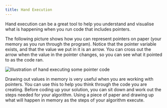 ```yaml
---
title: Hand Execution
---
```


<div class="not-content">
  <YouTube id="2MmqrrgBJq8" params="fs=1&modestbranding=1&rel=0&autoplay=1"/>
</div>

Hand execution can be a great tool to help you understand and visualise what is happening when you run code that includes pointers.

The following picture shows how you can represent pointers on paper (your memory as you run through the program). Notice that the pointer variable exists, and that the value we put in it is an arrow. You can cross out the arrow when the value in the pointer changes, so you can see what it pointed to as the code ran.

![Illustration of hand executing some pointer code](./images/hand-exec-ptr.png)

Drawing out values in memory is very useful when you are working with pointers. You can use this to help you think through the code you are creating. Before coding up your solution, you can sit down and work out the steps needed for your algorithm. Using a piece of paper and drawing up what will happen in memory as the steps of your algorithm execute.
